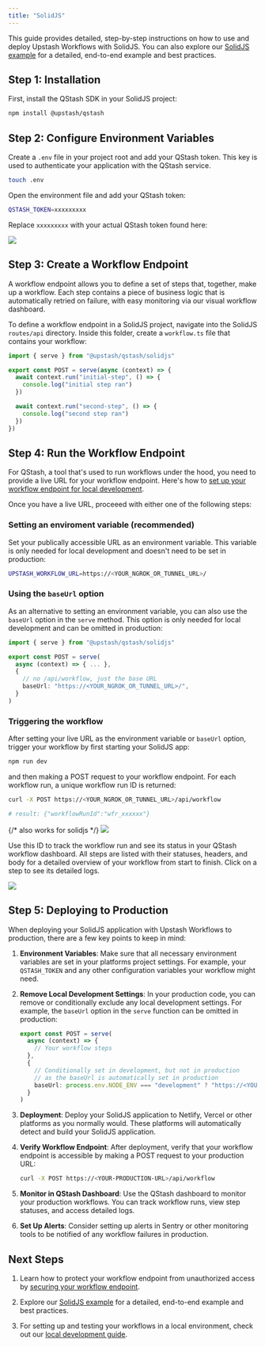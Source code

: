 ```yaml
---
title: "SolidJS"
---
```


This guide provides detailed, step-by-step instructions on how to use and deploy Upstash Workflows with SolidJS. You can also explore our [SolidJS example](https://github.com/upstash/qstash-js/tree/main/examples/workflow/solidjs) for a detailed, end-to-end example and best practices.

## Step 1: Installation

First, install the QStash SDK in your SolidJS project:

```bash Terminal
npm install @upstash/qstash
```

## Step 2: Configure Environment Variables

Create a `.env` file in your project root and add your QStash token. This key is used to authenticate your application with the QStash service.

```bash Terminal
touch .env
```

Open the environment file and add your QStash token:

```bash .env
QSTASH_TOKEN=xxxxxxxxx
```

Replace `xxxxxxxxx` with your actual QStash token found here:

<Frame>
  <img src="/img/qstash-workflow/qstash_token.png" />
</Frame>

## Step 3: Create a Workflow Endpoint

A workflow endpoint allows you to define a set of steps that, together, make up a workflow. Each step contains a piece of business logic that is automatically retried on failure, with easy monitoring via our visual workflow dashboard.

To define a workflow endpoint in a SolidJS project, navigate into the SolidJS `routes/api` directory. Inside this folder, create a `workflow.ts` file that contains your workflow:

```typescript routes/api/workflow.ts
import { serve } from "@upstash/qstash/solidjs"

export const POST = serve(async (context) => {
  await context.run("initial-step", () => {
    console.log("initial step ran")
  })

  await context.run("second-step", () => {
    console.log("second step ran")
  })
})
```

## Step 4: Run the Workflow Endpoint

For QStash, a tool that's used to run workflows under the hood, you need to provide a live URL for your workflow endpoint. Here's how to [set up your workflow endpoint for local development](/qstash/workflows/howto/local-development).

Once you have a live URL, proceeed with either one of the following steps:

### Setting an enviroment variable (recommended)

Set your publically accessible URL as an environment variable. This variable is only needed for local development and doesn't need to be set in production:

```bash .env
UPSTASH_WORKFLOW_URL=https://<YOUR_NGROK_OR_TUNNEL_URL>/
```

### Using the `baseUrl` option

As an alternative to setting an environment variable, you can also use the `baseUrl` option in the `serve` method. This option is only needed for local development and can be omitted in production:

```typescript routes/api/workflow.ts
import { serve } from "@upstash/qstash/solidjs"

export const POST = serve(
  async (context) => { ... },
  {
    // no /api/workflow, just the base URL
    baseUrl: "https://<YOUR_NGROK_OR_TUNNEL_URL>/",
  }
)
```

### Triggering the workflow

After setting your live URL as the environment variable or `baseUrl` option, trigger your workflow by first starting your SolidJS app:

```bash Terminal
npm run dev
```

and then making a POST request to your workflow endpoint. For each workflow run, a unique workflow run ID is returned:

```bash Terminal
curl -X POST https://<YOUR_NGROK_OR_TUNNEL_URL>/api/workflow

# result: {"workflowRunId":"wfr_xxxxxx"}
```

<Frame>
  {/* also works for solidjs */}
  <img src="/img/qstash-workflow/nextjs_local_request.png" />
</Frame>

Use this ID to track the workflow run and see its status in your QStash workflow dashboard. All steps are listed with their statuses, headers, and body for a detailed overview of your workflow from start to finish. Click on a step to see its detailed logs.

<Frame>
  <img src="/img/qstash-workflow/dashboard.png" />
</Frame>

## Step 5: Deploying to Production

When deploying your SolidJS application with Upstash Workflows to production, there are a few key points to keep in mind:

1. **Environment Variables**: Make sure that all necessary environment variables are set in your platforms project settings. For example, your `QSTASH_TOKEN` and any other configuration variables your workflow might need.

2. **Remove Local Development Settings**: In your production code, you can remove or conditionally exclude any local development settings. For example, the `baseUrl` option in the `serve` function can be omitted in production:

   ```typescript routes/api/workflow.ts
   export const POST = serve(
     async (context) => {
       // Your workflow steps
     },
     {
       // Conditionally set in development, but not in production
       // as the baseUrl is automatically set in production
       baseUrl: process.env.NODE_ENV === "development" ? "https://<YOUR_NGROK_OR_TUNNEL_URL>/" : undefined,
     }
   )
   ```

3. **Deployment**: Deploy your SolidJS application to Netlify, Vercel or other platforms as you normally would. These platforms will automatically detect and build your SolidJS application.

4. **Verify Workflow Endpoint**: After deployment, verify that your workflow endpoint is accessible by making a POST request to your production URL:

   ```bash Terminal
   curl -X POST https://<YOUR-PRODUCTION-URL>/api/workflow
   ```

5. **Monitor in QStash Dashboard**: Use the QStash dashboard to monitor your production workflows. You can track workflow runs, view step statuses, and access detailed logs.

6. **Set Up Alerts**: Consider setting up alerts in Sentry or other monitoring tools to be notified of any workflow failures in production.

## Next Steps

1. Learn how to protect your workflow endpoint from unauthorized access by [securing your workflow endpoint](/qstash/workflows/howto/security).

2. Explore our [SolidJS example](https://github.com/upstash/qstash-js/tree/main/examples/workflow/solidjs) for a detailed, end-to-end example and best practices.

3. For setting up and testing your workflows in a local environment, check out our [local development guide](/qstash/workflows/howto/local-development).
